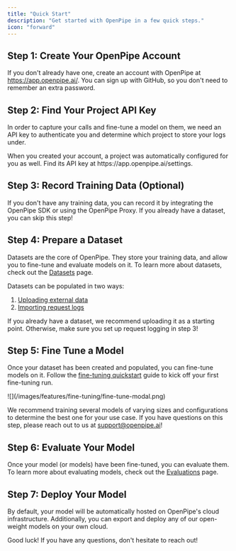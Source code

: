 ```yaml
---
title: "Quick Start"
description: "Get started with OpenPipe in a few quick steps."
icon: "forward"
---
```


## Step 1: Create Your OpenPipe Account

If you don't already have one, create an account with OpenPipe at https://app.openpipe.ai/. You can sign up with GitHub, so you don't need to remember an extra password.

## Step 2: Find Your Project API Key

In order to capture your calls and fine-tune a model on them, we need an API key to authenticate you and determine which project to store your logs under.

<Note>
  When you created your account, a project was automatically configured for you
  as well. Find its API key at https://app.openpipe.ai/settings.
</Note>

## Step 3: Record Training Data (Optional)

If you don't have any training data, you can record it by integrating the OpenPipe SDK or using the OpenPipe Proxy. If you already have a dataset, you can skip this step!

<CardGroup cols={2}>
  <Card
    title="Installing the SDK"
    icon="code"
    iconType="duotone"
    href="/getting-started/openpipe-sdk"
  ></Card>
  <Card
    title="Using the OpenPipe Proxy"
    icon="layer-group"
    href="/features/request-logs/logging-requests#proxy"
  ></Card>
</CardGroup>

## Step 4: Prepare a Dataset

Datasets are the core of OpenPipe. They store your training data, and allow you to fine-tune and evaluate models on it. To learn more about datasets, check out the [Datasets](/features/datasets/overview) page.

Datasets can be populated in two ways:

1. [Uploading external data](/features/datasets/uploading-data)
2. [Importing request logs](/features/datasets/importing-logs)

If you already have a dataset, we recommend uploading it as a starting point. Otherwise, make sure you set up request logging in step 3!

## Step 5: Fine Tune a Model

Once your dataset has been created and populated, you can fine-tune models on it. Follow the [fine-tuning quickstart](/features/fine-tuning/quick-start) guide to kick off your first fine-tuning run.

<Frame>![](/images/features/fine-tuning/fine-tune-modal.png)</Frame>

We recommend training several models of varying sizes and configurations to determine the best one for your use case. If you have questions on this step, please reach out to us at [support@openpipe.ai](mailto:support@openpipe.ai)!

## Step 6: Evaluate Your Model

Once your model (or models) have been fine-tuned, you can evaluate them. To learn more about evaluating models, check out the [Evaluations](/features/evaluations/overview) page.

## Step 7: Deploy Your Model

By default, your model will be automatically hosted on OpenPipe's cloud infrastructure. Additionally, you can export and deploy any of our open-weight models on your own cloud.

Good luck! If you have any questions, don't hesitate to reach out!
